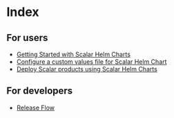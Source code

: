 # Index

## For users
* [Getting Started with Scalar Helm Charts](./getting-started-scalar-helm-charts.mdx)
* [Configure a custom values file for Scalar Helm Chart](./configure-custom-values-file.mdx)
* [Deploy Scalar products using Scalar Helm Charts](./how-to-deploy-scalar-products.mdx)

## For developers
* [Release Flow](./ReleaseFlow.mdx)
